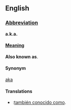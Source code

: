 ==English==

===[[Abbreviation]]===
'''a.k.a.'''

====[[Meaning]]====
'''Also known as'''.

====Synonym====
[[aka]]

====Translations====
*{{es}}:[[:es:también conocido como|también conocido como]].